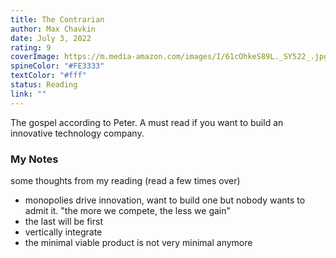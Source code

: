 ```yaml
---
title: The Contrarian
author: Max Chavkin 
date: July 3, 2022
rating: 9
coverImage: https://m.media-amazon.com/images/I/61cOhkeS89L._SY522_.jpg
spineColor: "#FE3333"
textColor: "#fff"
status: Reading
link: ""
---
```


The gospel according to Peter. A must read if you want to build an innovative technology company.


### My Notes

some thoughts from my reading (read a few times over)

- monopolies drive innovation, want to build one but nobody wants to admit it. "the more we compete, the less we gain"
- the last will be first 
- vertically integrate 
- the minimal viable product is not very minimal anymore


